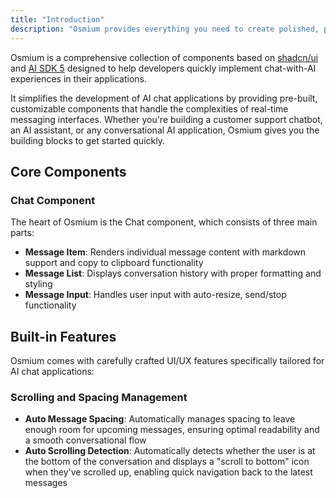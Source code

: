 ```yaml
---
title: "Introduction"
description: "Osmium provides everything you need to create polished, production-ready AI chat interfaces."
---
```


Osmium is a comprehensive collection of components based on [shadcn/ui](https://ui.shadcn.com/) and [AI SDK 5](https://v5.ai-sdk.dev/) designed to help developers quickly implement chat-with-AI experiences in their applications.

It simplifies the development of AI chat applications by providing pre-built, customizable components that handle the complexities of real-time messaging interfaces. Whether you're building a customer support chatbot, an AI assistant, or any conversational AI application, Osmium gives you the building blocks to get started quickly.

## Core Components

### Chat Component

The heart of Osmium is the Chat component, which consists of three main parts:

- **Message Item**: Renders individual message content with markdown support and copy to clipboard functionality
- **Message List**: Displays conversation history with proper formatting and styling
- **Message Input**: Handles user input with auto-resize, send/stop functionality

## Built-in Features

Osmium comes with carefully crafted UI/UX features specifically tailored for AI chat applications:

### **Scrolling and Spacing Management**

- **Auto Message Spacing**: Automatically manages spacing to leave enough room for upcoming messages, ensuring optimal readability and a smooth conversational flow
- **Auto Scrolling Detection**: Automatically detects whether the user is at the bottom of the conversation and displays a "scroll to bottom" icon when they've scrolled up, enabling quick navigation back to the latest messages
